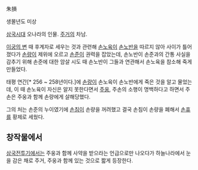 朱損

생몰년도 미상

[[삼국시대(중국)|삼국시대]] 오나라의 인물. [[주거#s-2|주거]]의 차남.

[[이궁의 변]] 때 후계자로 세우는 것과 관련해 [[손노육]]이 [[손노반]]을 따르지 않아 사이가 틀어졌다가 [[손량]]이 제위에 오르고 [[손준]]이 권력을 잡았는데, 손노반이 손준과의 간통 사실을 감추기 위해 손준에 대한 암살 시도 때 손노반이 그들과 연관해서 손노육을 참소해 죽게 만들었다.

태평 연간[* 256 ~ 258년이다.]에 [[손량]]이 손노육이 손노반에게 죽은 것을 알고 물었는데, 이 때 손노육이 자신은 알지 못한다면서 [[주웅]], 주손의 소행이 명백하다고 하면서 주손은 주웅과 함께 손량에게 살해당했다.

그의 처는 손준의 누이였기에 [[손침]]이 손량을 꺼려했고 결국 손침이 손량을 폐해서 [[손휴]]를 황제로 세웠다.

== 창작물에서 ==
[[삼국전투기]]에서는 주웅과 함께 사약을 받으라는 언급으로만 나오다가 하늘나라에서 눈을 감은 채로 주거, 주웅과 함께 있는 것으로 짧게 등장한다.
